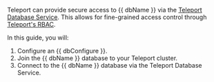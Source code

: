 Teleport can provide secure access to {{ dbName }} via the  [Teleport Database
Service](../../enroll-resources/database-access/database-access.mdx). This allows for
fine-grained access control through [Teleport's RBAC](../../enroll-resources/database-access/rbac/rbac.mdx).

In this guide, you will:

1. Configure an {{ dbConfigure }}.
1. Join the {{ dbName }} database to your Teleport cluster.
1. Connect to the {{ dbName }} database via the Teleport Database Service.

